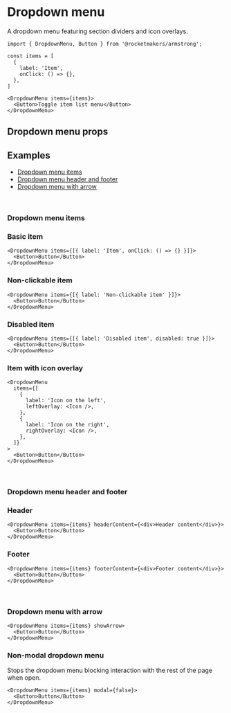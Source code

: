 

<Meta title="Components/DropdownMenu" component={DropdownMenu} />

# Dropdown menu

A dropdown menu featuring section dividers and icon overlays.

<Canvas of={DropdownMenuStories.Default} layout="centered" sourceState="none" />

```tsx
import { DropdownMenu, Button } from '@rocketmakers/armstrong';

const items = [
  {
    label: 'Item',
    onClick: () => {},
  },
]

<DropdownMenu items={items}>
  <Button>Toggle item list menu</Button>
</DropdownMenu>
```

## Dropdown menu props

<ArgTypes of={DropdownMenu} />

## Examples

- [Dropdown menu items](#items)
- [Dropdown menu header and footer](#header-footer)
- [Dropdown menu with arrow](#arrow)

<br />

### <a name="items">Dropdown menu items</a>

### Basic item

```tsx
<DropdownMenu items={[{ label: 'Item', onClick: () => {} }]}>
  <Button>Button</Button>
</DropdownMenu>
```

### Non-clickable item

```tsx
<DropdownMenu items={[{ label: 'Non-clickable item' }]}>
  <Button>Button</Button>
</DropdownMenu>
```

### Disabled item

```tsx
<DropdownMenu items={[{ label: 'Disabled item', disabled: true }]}>
  <Button>Button</Button>
</DropdownMenu>
```

### Item with icon overlay

```tsx
<DropdownMenu
  items={[
    {
      label: 'Icon on the left',
      leftOverlay: <Icon />,
    },
    {
      label: 'Icon on the right',
      rightOverlay: <Icon />,
    },
  ]}
>
  <Button>Button</Button>
</DropdownMenu>
```

<br />

### <a name="header-footer">Dropdown menu header and footer</a>

### Header

```tsx
<DropdownMenu items={items} headerContent={<div>Header content</div>}>
  <Button>Button</Button>
</DropdownMenu>
```

### Footer

```tsx
<DropdownMenu items={items} footerContent={<div>Footer content</div>}>
  <Button>Button</Button>
</DropdownMenu>
```

<br />

### <a name="arrow">Dropdown menu with arrow</a>

```tsx
<DropdownMenu items={items} showArrow>
  <Button>Button</Button>
</DropdownMenu>
```
### Non-modal dropdown menu

Stops the dropdown menu blocking interaction with the rest of the page when open.

```tsx
<DropdownMenu items={items} modal={false}>
  <Button>Button</Button>
</DropdownMenu>
```